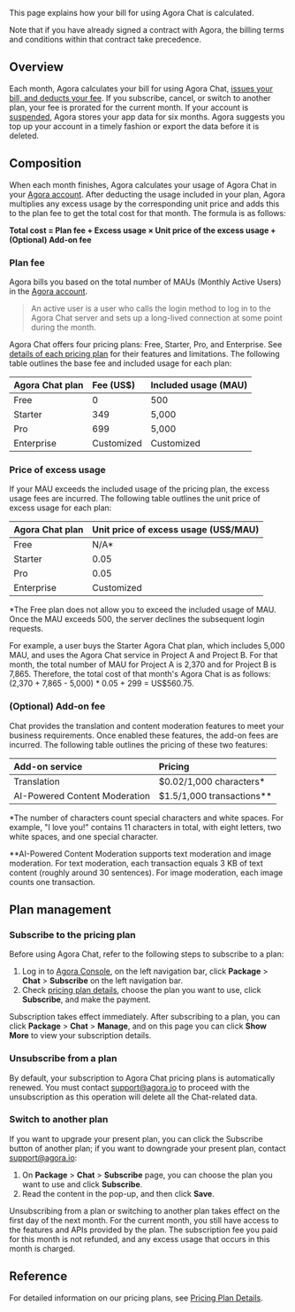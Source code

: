 
This page explains how your bill for using Agora Chat is calculated.

Note that if you have already signed a contract with Agora, the billing terms and conditions within that contract take precedence.

## Overview

Each month, Agora calculates your bill for using Agora Chat, [issues your bill, and deducts your fee](https://docs.agora.io/en/agora-chat/faq/billing_account). If you subscribe, cancel, or switch to another plan, your fee is prorated for the current month. If your account is [suspended](https://docs.agora.io/en/agora-chat/faq/billing_account?platform=All%20Platforms), Agora stores your app data for six months. Agora suggests you top up your account in a timely fashion or export the data before it is deleted.

## Composition

When each month finishes, Agora calculates your usage of Agora Chat in your [Agora account](/video-calling/reference/manage-agora-account#create-an-agora-account). After deducting the usage included in your plan, Agora multiplies any excess usage by the corresponding unit price and adds this to the plan fee to get the total cost for that month. The formula is as follows:

**Total cost = Plan fee + Excess usage × Unit price of the excess usage + (Optional) Add-on fee** 

### Plan fee

Agora bills you based on the total number of MAUs (Monthly Active Users) in the [Agora account](/video-calling/reference/manage-agora-account#create-an-agora-account).

> An active user is a user who calls the login method to log in to the Agora Chat server and sets up a long-lived connection at some point during the month.

Agora Chat offers four pricing plans: Free, Starter, Pro, and Enterprise. See [details of each pricing plan](./agora_chat_plan) for their features and limitations. The following table outlines the base fee and included usage for each plan:

| Agora Chat plan | Fee (US$)  | Included usage (MAU) | 
| :-------------- | :--------- | :------------------- | 
| Free            | 0          | 500                  | 
| Starter         | 349        | 5,000                | 
| Pro             | 699        | 5,000                | 
| Enterprise      | Customized | Customized           | 


### Price of excess usage

If your MAU exceeds the included usage of the pricing plan, the excess usage fees are incurred. The following table outlines the unit price of excess usage for each plan:

| Agora Chat plan | Unit price of excess usage (US$/MAU) |
| :-------------- | :----------------------------------- |
| Free            |    N/A*       |
| Starter         | 0.05     |
| Pro             | 0.05        |
| Enterprise      | Customized           |

*The Free plan does not allow you to exceed the included usage of MAU. Once the MAU exceeds 500, the server declines the subsequent login requests.

For example, a user buys the Starter Agora Chat plan, which includes 5,000 MAU, and uses the Agora Chat service in Project A and Project B. For that month, the total number of MAU for Project A is 2,370 and for Project B is 7,865. Therefore, the total cost of that month's Agora Chat is as follows: (2,370 + 7,865 - 5,000) * 0.05 + 299 = US$560.75.


### (Optional) Add-on fee

Chat provides the translation and content moderation features to meet your business requirements. Once enabled these features, the add-on fees are incurred. The following table outlines the pricing of these two features:

| Add-on service | Pricing |
| :-------------- | :----------------------------------- |
| Translation | $0.02/1,000 characters* |
| AI-Powered Content Moderation | $1.5/1,000 transactions** |

*The number of characters count special characters and white spaces. For example, "I love you!" contains 11 characters in total, with eight letters, two white spaces, and one special character.  

**AI-Powered Content Moderation supports text moderation and image moderation. For text moderation, each transaction equals 3 KB of text content (roughly around 30 sentences). For image moderation, each image counts one transaction.

## Plan management

### Subscribe to the pricing plan

Before using Agora Chat, refer to the following steps to subscribe to a plan:

1. Log in to [Agora Console](https://console.agora.io/), on the left navigation bar, click **Package** > **Chat** > **Subscribe** on the left navigation bar.
2. Check [pricing plan details](./agora_chat_plan?platform=All%20Platforms), choose the plan you want to use, click **Subscribe**, and make the payment.

Subscription takes effect immediately. After subscribing to a plan, you can click **Package** > **Chat** > **Manage**, and on this page you can click **Show More** to view your subscription details.


### Unsubscribe from a plan

By default, your subscription to Agora Chat pricing plans is automatically renewed. You must contact [support@agora.io](mailto:support@agora.io) to proceed with the unsubscription as this operation will delete all the Chat-related data.


### Switch to another plan

If you want to upgrade your present plan, you can click the Subscribe button of another plan; if you want to downgrade your present plan, contact [support@agora.io](mailto:support@agora.io):

1. On **Package** > **Chat** > **Subscribe** page, you can choose the plan you want to use and click **Subscribe**.
2. Read the content in the pop-up, and then click **Save**.

Unsubscribing from a plan or switching to another plan takes effect on the first day of the next month. For the current month, you still have access to the features and APIs provided by the plan. The subscription fee you paid for this month is not refunded, and any excess usage that occurs in this month is charged.

## Reference

For detailed information on our pricing plans, see [Pricing Plan Details](./agora_chat_plan).